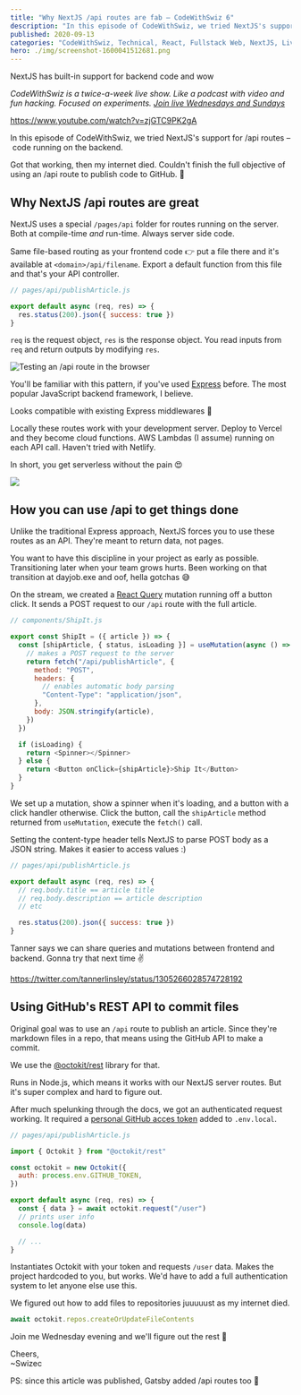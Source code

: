 ```yaml
---
title: "Why NextJS /api routes are fab – CodeWithSwiz 6"
description: "In this episode of CodeWithSwiz, we tried NextJS's support for /api routes – code running on the backend. In a word – Wow"
published: 2020-09-13
categories: "CodeWithSwiz, Technical, React, Fullstack Web, NextJS, Livecoding"
hero: ./img/screenshot-1600041512681.png
---
```


NextJS has built-in support for backend code and wow

_CodeWithSwiz is a twice-a-week live show. Like a podcast with video and fun hacking. Focused on experiments. [Join live Wednesdays and Sundays](https://youtube.com/swizecteller)_

https://www.youtube.com/watch?v=zjGTC9PK2gA

In this episode of CodeWithSwiz, we tried NextJS's support for /api routes – code running on the backend.

Got that working, then my internet died. Couldn't finish the full objective of using an /api route to publish code to GitHub. 💩

## Why NextJS /api routes are great

NextJS uses a special `/pages/api` folder for routes running on the server. Both at compile-time _and_ run-time. Always server side code.

Same file-based routing as your frontend code 👉 put a file there and it's available at `<domain>/api/filename`. Export a default function from this file and that's your API controller.

```javascript
// pages/api/publishArticle.js

export default async (req, res) => {
  res.status(200).json({ success: true })
}
```

`req` is the request object, `res` is the response object. You read inputs from `req` and return outputs by modifying `res`.

![Testing an /api route in the browser](./img/Testing-an-api-route-in-the-browsere3ac99.png)

You'll be familiar with this pattern, if you've used [Express](https://expressjs.com/) before. The most popular JavaScript backend framework, I believe.

Looks compatible with existing Express middlewares 🤘

Locally these routes work with your development server. Deploy to Vercel and they become cloud functions. AWS Lambdas (I assume) running on each API call. Haven't tried with Netlify.

In short, you get serverless without the pain 😍

![](giphy:rock_on)

## How you can use /api to get things done

Unlike the traditional Express approach, NextJS forces you to use these routes as an API. They're meant to return data, not pages.

You want to have this discipline in your project as early as possible. Transitioning later when your team grows hurts. Been working on that transition at dayjob.exe and oof, hella gotchas 😅

On the stream, we created a [React Query](https://react-query.tanstack.com/) mutation running off a button click. It sends a POST request to our `/api` route with the full article.

```javascript
// components/ShipIt.js

export const ShipIt = ({ article }) => {
  const [shipArticle, { status, isLoading }] = useMutation(async () => {
    // makes a POST request to the server
    return fetch("/api/publishArticle", {
      method: "POST",
      headers: {
        // enables automatic body parsing
        "Content-Type": "application/json",
      },
      body: JSON.stringify(article),
    })
  })

  if (isLoading) {
    return <Spinner></Spinner>
  } else {
    return <Button onClick={shipArticle}>Ship It</Button>
  }
}
```

We set up a mutation, show a spinner when it's loading, and a button with a click handler otherwise. Click the button, call the `shipArticle` method returned from `useMutation`, execute the `fetch()` call.

Setting the content-type header tells NextJS to parse POST body as a JSON string. Makes it easier to access values :)

```javascript
// pages/api/publishArticle.js

export default async (req, res) => {
  // req.body.title == article title
  // req.body.description == article description
  // etc

  res.status(200).json({ success: true })
}
```

Tanner says we can share queries and mutations between frontend and backend. Gonna try that next time ✌️

https://twitter.com/tannerlinsley/status/1305266028574728192

## Using GitHub's REST API to commit files

Original goal was to use an `/api` route to publish an article. Since they're markdown files in a repo, that means using the GitHub API to make a commit.

We use the [@octokit/rest](https://github.com/octokit/rest.js/) library for that.

Runs in Node.js, which means it works with our NextJS server routes. But it's super complex and hard to figure out.

After much spelunking through the docs, we got an authenticated request working. It required a [personal GitHub acces token](https://docs.github.com/en/github/authenticating-to-github/creating-a-personal-access-token) added to `.env.local`.

```javascript
// pages/api/publishArticle.js

import { Octokit } from "@octokit/rest"

const octokit = new Octokit({
  auth: process.env.GITHUB_TOKEN,
})

export default async (req, res) => {
  const { data } = await octokit.request("/user")
  // prints user info
  console.log(data)

  // ...
}
```

Instantiates Octokit with your token and requests `/user` data. Makes the project hardcoded to you, but works. We'd have to add a full authentication system to let anyone else use this.

We figured out how to add files to repositories juuuuust as my internet died.

```javascript
await octokit.repos.createOrUpdateFileContents
```

Join me Wednesday evening and we'll figure out the rest 🤞

Cheers,<br/>
~Swizec

PS: since this article was published, Gatsby added /api routes too 🥳
